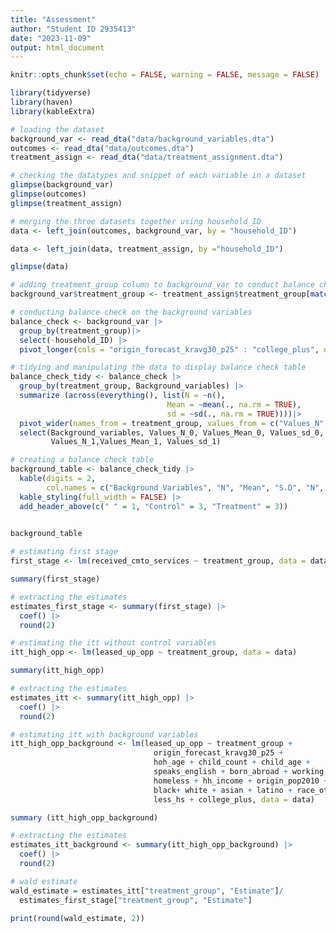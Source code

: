 ```yaml
---
title: "Assessment"
author: "Student ID 2935413"
date: "2023-11-09"
output: html_document
---
```


```r
knitr::opts_chunk$set(echo = FALSE, warning = FALSE, message = FALSE)

library(tidyverse)
library(haven)
library(kableExtra)
```

```r
# loading the dataset
background_var <- read_dta("data/background_variables.dta")
outcomes <- read_dta("data/outcomes.dta")
treatment_assign <- read_dta("data/treatment_assignment.dta")
```

```r
# checking the datatypes and snippet of each variable in a dataset
glimpse(background_var)
glimpse(outcomes)
glimpse(treatment_assign)

# merging the three datasets together using household_ID
data <- left_join(outcomes, background_var, by = "household_ID")

data <- left_join(data, treatment_assign, by ="household_ID")

glimpse(data)
```

```r
# adding treatment_group column to background_var to conduct balance check
background_var$treatment_group <- treatment_assign$treatment_group[match(background_var$household_ID, treatment_assign$household_ID)]

# conducting balance check on the background variables
balance_check <- background_var |>
  group_by(treatment_group)|>
  select(-household_ID) |>
  pivot_longer(cols = "origin_forecast_kravg30_p25" : "college_plus", names_to = "Background_variables", values_to = "Values")

# tidying and manipulating the data to display balance check table
balance_check_tidy <- balance_check |>
  group_by(treatment_group, Background_variables) |>
  summarize (across(everything(), list(N = ~n(), 
                                   Mean = ~mean(., na.rm = TRUE), 
                                   sd = ~sd(., na.rm = TRUE))))|>
  pivot_wider(names_from = treatment_group, values_from = c("Values_N", "Values_Mean", "Values_sd")) |>
  select(Background_variables, Values_N_0, Values_Mean_0, Values_sd_0,
         Values_N_1,Values_Mean_1, Values_sd_1)

# creating a balance check table 
background_table <- balance_check_tidy |>
  kable(digits = 2, 
        col.names = c("Background Variables", "N", "Mean", "S.D", "N", "Mean", "S.D")) |>
  kable_styling(full_width = FALSE) |>
  add_header_above(c(" " = 1, "Control" = 3, "Treatment" = 3))
  

background_table
```

```r
# estimating first stage 
first_stage <- lm(received_cmto_services ~ treatment_group, data = data)

summary(first_stage)

# extracting the estimates 
estimates_first_stage <- summary(first_stage) |>
  coef() |>
  round(2)
```

```r
# estimating the itt without control variables
itt_high_opp <- lm(leased_up_opp ~ treatment_group, data = data)

summary(itt_high_opp)

# extracting the estimates 
estimates_itt <- summary(itt_high_opp) |>
  coef() |>
  round(2)

# estimating itt with background variables
itt_high_opp_background <- lm(leased_up_opp ~ treatment_group +
                                origin_forecast_kravg30_p25 +
                                hoh_age + child_count + child_age +
                                speaks_english + born_abroad + working +
                                homeless + hh_income + origin_pop2010 +
                                black+ white + asian + latino + race_other +
                                less_hs + college_plus, data = data)

summary (itt_high_opp_background)

# extracting the estimates 
estimates_itt_background <- summary(itt_high_opp_background) |>
  coef() |>
  round(2)
```

```r
# wald estimate
wald_estimate = estimates_itt["treatment_group", "Estimate"]/ 
  estimates_first_stage["treatment_group", "Estimate"]

print(round(wald_estimate, 2))
```
